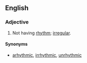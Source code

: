 ==English==

===Adjective===
{{en-adj}}

#Not having [[rhythm]]; [[irregular]].

====Synonyms====
*{{sense|having no rhythm}} [[arhythmic]], [[irrhythmic]], [[unrhythmic]]